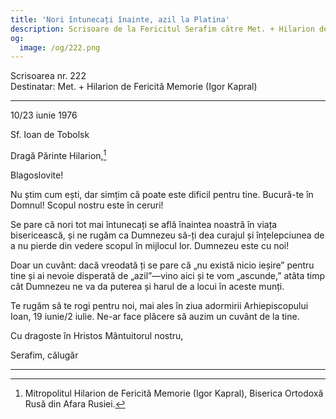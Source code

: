 ```yaml
---
title: 'Nori întunecați înainte, azil la Platina'
description: Scrisoare de la Fericitul Serafim către Met. + Hilarion de Fericită Memorie (Igor Kapral).
og:
  image: /og/222.png
---
```


<div style={{textAlign:'right', fontFamily:'monospace'}}>Scrisoarea nr. 222</div>
<div style={{textAlign:'left', fontFamily:'monospace'}}>Destinatar: Met. + Hilarion de Fericită Memorie (Igor Kapral)</div>

---

10/23 iunie 1976

Sf. Ioan de Tobolsk

Dragă Părinte Hilarion,[^1]

Blagoslovite!

Nu știm cum ești, dar simțim că poate este dificil pentru tine. Bucură-te în Domnul! Scopul nostru este în ceruri!

Se pare că nori tot mai întunecați se află înaintea noastră în viața bisericească, și ne rugăm ca Dumnezeu să-ți dea curajul și înțelepciunea de a nu pierde din vedere scopul în mijlocul lor. Dumnezeu este cu noi!

Doar un cuvânt: dacă vreodată ți se pare că „nu există nicio ieșire” pentru tine și ai nevoie disperată de „azil”—vino aici și te vom „ascunde,” atâta timp cât Dumnezeu ne va da puterea și harul de a locui în aceste munți.

Te rugăm să te rogi pentru noi, mai ales în ziua adormirii Arhiepiscopului Ioan, 19 iunie/2 iulie. Ne-ar face plăcere să auzim un cuvânt de la tine.

Cu dragoste în Hristos Mântuitorul nostru,

Serafim, călugăr

---

[^1]: Mitropolitul Hilarion de Fericită Memorie (Igor Kapral), Biserica Ortodoxă Rusă din Afara Rusiei.